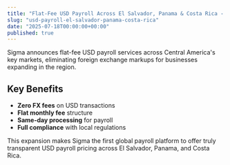 ```yaml
---
title: "Flat-Fee USD Payroll Across El Salvador, Panama & Costa Rica - No FX Markups, Ever"
slug: "usd-payroll-el-salvador-panama-costa-rica"
date: "2025-07-18T00:00:00+00:00"
published: true
---
```


Sigma announces flat-fee USD payroll services across Central America's key markets, eliminating foreign exchange markups for businesses expanding in the region.

## Key Benefits

- **Zero FX fees** on USD transactions
- **Flat monthly fee** structure
- **Same-day processing** for payroll
- **Full compliance** with local regulations

This expansion makes Sigma the first global payroll platform to offer truly transparent USD payroll pricing across El Salvador, Panama, and Costa Rica.
